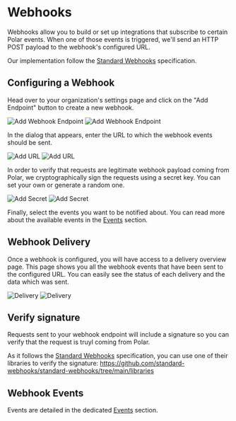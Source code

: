 # Webhooks

Webhooks allow you to build or set up integrations that subscribe to certain Polar events. When one of those events is triggered, we'll send an HTTP POST payload to the webhook's configured URL.

Our implementation follow the [Standard Webhooks](https://www.standardwebhooks.com/) specification.

## Configuring a Webhook

Head over to your organization's settings page and click on the "Add Endpoint" button to create a new webhook.

![Add Webhook Endpoint](/assets/docs/webhooks/add_endpoint.png#only-light)
![Add Webhook Endpoint](/assets/docs/webhooks/add_endpoint_dark.png#only-dark)

In the dialog that appears, enter the URL to which the webhook events should be sent.

![Add URL](/assets/docs/webhooks/url.png#only-light)
![Add URL](/assets/docs/webhooks/url_dark.png#only-dark)

In order to verify that requests are legitimate webhook payload coming from Polar, we cryptographically sign the requests using a secret key. You can set your own or generate a random one.

![Add Secret](/assets/docs/webhooks/secret.png#only-light)
![Add Secret](/assets/docs/webhooks/secret_dark.png#only-dark)

Finally, select the events you want to be notified about. You can read more about the available events in the [Events](/docs/api/webhooks/events) section.

## Webhook Delivery

Once a webhook is configured, you will have access to a delivery overview page. This page shows you all the webhook events that have been sent to the configured URL. You can easily see the status of each delivery and the data which was sent.

![Delivery](/assets/docs/webhooks/delivery.png#only-light)
![Delivery](/assets/docs/webhooks/delivery_dark.png#only-dark)

## Verify signature

Requests sent to your webhook endpoint will include a signature so you can verify that the request is truyl coming from Polar.

As it follows the [Standard Webhooks](https://www.standardwebhooks.com/) specification, you can use one of their libraries to verify the signature: https://github.com/standard-webhooks/standard-webhooks/tree/main/libraries

## Webhook Events

Events are detailed in the dedicated [Events](/docs/api/webhooks/events) section.
